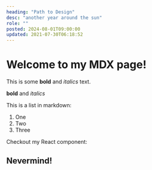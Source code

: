 ```yaml
---
heading: "Path to Design"
desc: "another year around the sun"
role: ""
posted: 2024-08-01T09:00:00
updated: 2021-07-30T06:18:52
---
```


# Welcome to my MDX page!

This is some **bold** and _italics_ text.

**bold** and _italics_

This is a list in markdown:

1. One
2. Two
3. Three

Checkout my React component:

## Nevermind!

